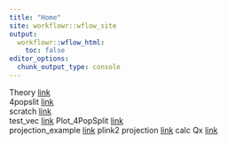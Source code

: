 ```yaml
---
title: "Home"
site: workflowr::wflow_site
output:
  workflowr::wflow_html:
    toc: false
editor_options:
  chunk_output_type: console
---
```


  

Theory [link](Theory.html)  
4popslit [link](4Popsplit.html)  
scratch [link](scratch.html)  
test_vec [link](Test_vec.html)
Plot_4PopSplit [link](Plot_4PopSplit.html)  
projection_example [link](projection_example.html) 
plink2 projection [link](Projection_plink2.html) 
calc Qx [link](Calc_Qx.html) 
